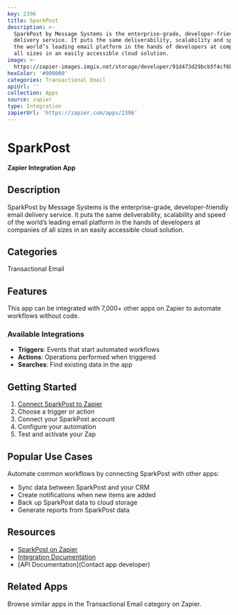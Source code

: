 ```yaml
---
key: 2396
title: SparkPost
description: >-
  SparkPost by Message Systems is the enterprise-grade, developer-friendly email
  delivery service. It puts the same deliverability, scalability and speed of
  the world’s leading email platform in the hands of developers at companies of
  all sizes in an easily accessible cloud solution.
image: >-
  https://zapier-images.imgix.net/storage/developer/91d473d29bcb5f4cf6b4fc215dd24fd5.png?auto=format%2Ccompress&ixlib=python-3.0.0&q=50
hexColor: '#000000'
categories: Transactional Email
apiUrl: ''
collection: Apps
source: zapier
type: Integration
zapierUrl: 'https://zapier.com/apps/2396'
---
```

# SparkPost

**Zapier Integration App**

## Description

SparkPost by Message Systems is the enterprise-grade, developer-friendly email delivery service. It puts the same deliverability, scalability and speed of the world’s leading email platform in the hands of developers at companies of all sizes in an easily accessible cloud solution.

## Categories

Transactional Email

## Features

This app can be integrated with 7,000+ other apps on Zapier to automate workflows without code.

### Available Integrations

- **Triggers**: Events that start automated workflows
- **Actions**: Operations performed when triggered
- **Searches**: Find existing data in the app

## Getting Started

1. [Connect SparkPost to Zapier](https://zapier.com/apps/2396)
2. Choose a trigger or action
3. Connect your SparkPost account
4. Configure your automation
5. Test and activate your Zap

## Popular Use Cases

Automate common workflows by connecting SparkPost with other apps:

- Sync data between SparkPost and your CRM
- Create notifications when new items are added
- Back up SparkPost data to cloud storage
- Generate reports from SparkPost data

## Resources

- [SparkPost on Zapier](https://zapier.com/apps/2396)
- [Integration Documentation](https://zapier.com/apps/2396/integrations)
- [API Documentation](Contact app developer)

## Related Apps

Browse similar apps in the Transactional Email category on Zapier.

